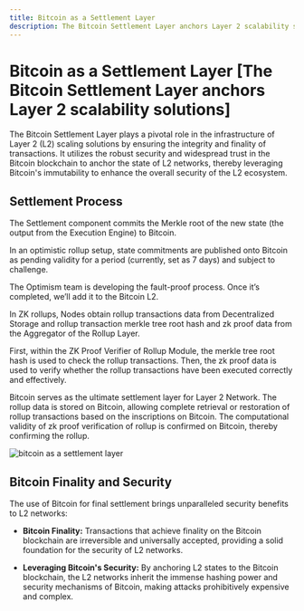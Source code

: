 ```yaml
---
title: Bitcoin as a Settlement Layer
description: The Bitcoin Settlement Layer anchors Layer 2 scalability solutions
---
```


# Bitcoin as a Settlement Layer [The Bitcoin Settlement Layer anchors Layer 2 scalability solutions]

The Bitcoin Settlement Layer plays a pivotal role in the infrastructure of Layer 2 (L2) scaling solutions by ensuring the integrity and finality of transactions. It utilizes the robust security and widespread trust in the Bitcoin blockchain to anchor the state of L2 networks, thereby leveraging Bitcoin's immutability to enhance the overall security of the L2 ecosystem.

## Settlement Process

The Settlement component commits the Merkle root of the new state (the output from the Execution Engine) to Bitcoin.

In an optimistic rollup setup, state commitments are published onto Bitcoin as pending validity for a period (currently, set as 7 days) and subject to challenge.

The Optimism team is developing the fault-proof process. Once it’s completed, we’ll add it to the Bitcoin L2.

In ZK rollups, Nodes obtain rollup transactions data from Decentralized Storage and rollup transaction merkle tree root hash and zk proof data from the Aggregator of the Rollup Layer.

First, within the ZK Proof Verifier of Rollup Module, the merkle tree root hash is used to check the rollup transactions. Then, the zk proof data is used to verify whether the rollup transactions have been executed correctly and effectively.

Bitcoin serves as the ultimate settlement layer for Layer 2 Network. The rollup data is stored on Bitcoin, allowing complete retrieval or restoration of rollup transactions based on the inscriptions on Bitcoin. The computational validity of zk proof verification of rollup is confirmed on Bitcoin, thereby confirming the rollup.

<img
  src="/assets/bitcoin-as-a-settlement-layer.png"
  alt="bitcoin as a settlement layer"
/>

## Bitcoin Finality and Security

The use of Bitcoin for final settlement brings unparalleled security benefits to L2 networks:

- **Bitcoin Finality:** Transactions that achieve finality on the Bitcoin blockchain are irreversible and universally accepted, providing a solid foundation for the security of L2 networks.

- **Leveraging Bitcoin's Security:** By anchoring L2 states to the Bitcoin blockchain, the L2 networks inherit the immense hashing power and security mechanisms of Bitcoin, making attacks prohibitively expensive and complex.
